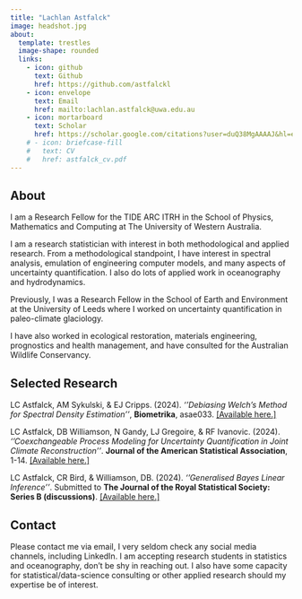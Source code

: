 ```yaml
---
title: "Lachlan Astfalck"
image: headshot.jpg
about:
  template: trestles
  image-shape: rounded
  links:
    - icon: github
      text: Github
      href: https://github.com/astfalckl
    - icon: envelope
      text: Email
      href: mailto:lachlan.astfalck@uwa.edu.au
    - icon: mortarboard
      text: Scholar
      href: https://scholar.google.com/citations?user=duQ38MgAAAAJ&hl=en&oi=ao
    # - icon: briefcase-fill
    #   text: CV
    #   href: astfalck_cv.pdf
---
```


## About

I am a Research Fellow for the TIDE ARC ITRH in the School of Physics, Mathematics and Computing at The University of Western Australia. 

I am a research statistician with interest in both methodological and applied research. From a methodological standpoint, I have interest in spectral analysis, emulation of engineering computer models, and many aspects of uncertainty quantification. I also do lots of applied work in oceanography and hydrodynamics.

Previously, I was a Research Fellow in the School of Earth and Environment at the University of Leeds where I worked on uncertainty quantification in paleo-climate glaciology.

I have also worked in ecological restoration, materials engineering, prognostics and health management, and have consulted for the Australian Wildlife Conservancy.

## Selected Research

LC Astfalck, AM Sykulski, & EJ Cripps. (2024). *''Debiasing Welch’s Method for Spectral Density Estimation''*, **Biometrika**, asae033. [[Available here.]](https://academic.oup.com/biomet/advance-article/doi/10.1093/biomet/asae033/7703280)

LC Astfalck, DB Williamson, N Gandy, LJ Gregoire, & RF Ivanovic. (2024). *''Coexchangeable Process Modeling for Uncertainty Quantification in Joint Climate Reconstruction''*. **Journal of the American Statistical Association**, 1-14. [[Available here.]](https://www.tandfonline.com/doi/full/10.1080/01621459.2024.2325705)

LC Astfalck, CR Bird, & Williamson, DB. (2024). *''Generalised Bayes Linear Inference''*. Submitted to **The Journal of the Royal Statistical Society: Series B (discussions)**. [[Available here.]](https://arxiv.org/pdf/2405.14145)

## Contact

Please contact me via email, I very seldom check any social media channels, including LinkedIn. I am accepting research students in statistics and oceanography, don't be shy in reaching out. I also have some capacity for statistical/data-science consulting or other applied research should my expertise be of interest.

